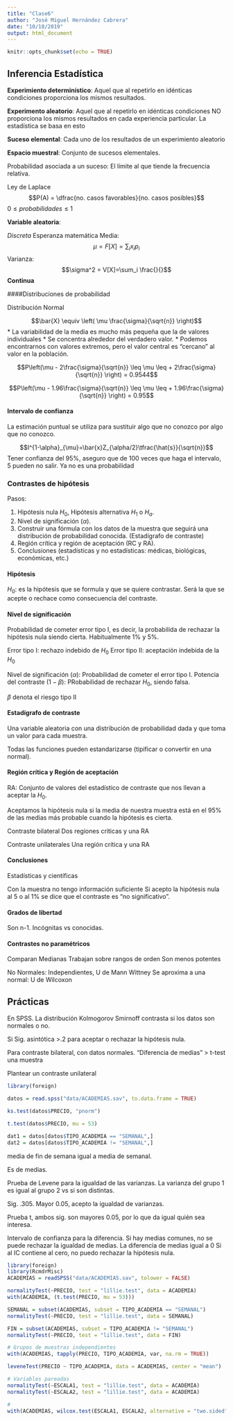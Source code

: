 ```yaml
---
title: "Clase6"
author: "José Miguel Hernández Cabrera"
date: "10/10/2019"
output: html_document
---
```


```r
knitr::opts_chunk$set(echo = TRUE)
```


## Inferencia Estadística

**Experimiento determinístico**: Aquel que al repetirlo en idénticas condiciones proporciona los mismos resultados.

**Experimento aleatorio**: Aquel que al repetirlo en idénticas condiciones NO proporciona los mismos resultados en cada experiencia particular. La estadística se basa en esto

**Suceso elemental**: Cada uno de los resultados de un experimiento aleatorio

**Espacio muestral**: Conjunto de sucesos elementales.

Probabilidad asociada a un suceso: El límite al que tiende la frecuencia relativa.

Ley de Laplace
$$P(A) = \dfrac{no. casos favorables}{no. casos posibles}$$
$0\leq probabilidades \leq 1$

**Variable aleatoria**:

*Discreta*
Esperanza matemática
Media:
$$\mu = F[X] = \sum_ix_ip_i$$
Varianza:
$$\sigma^2 = V[X]=\sum_i \frac{}{}$$
**Continua**


####Distribuciones de probabilidad

Distribución Normal

$$\bar{X} \equiv \left( \mu \frac{\sigma}{\sqrt{n}} \right)$$
* La variabilidad de la media es mucho más pequeña que la de valores individuales
* Se concentra alrededor del verdadero valor.
* Podemos encontrarnos con valores extremos, pero el valor central es "cercano" al valor en la población.

$$P\left(\mu - 2\frac{\sigma}{\sqrt{n}} \leq \mu \leq + 2\frac{\sigma}{\sqrt{n}} \right) = 0.9544$$

$$P\left(\mu - 1.96\frac{\sigma}{\sqrt{n}} \leq \mu \leq + 1.96\frac{\sigma}{\sqrt{n}} \right) = 0.95$$

#### Intervalo de confianza

La estimación puntual se utiliza para sustituir algo que no conozco por algo que no conozco.

$$I^{1-\alpha}_{\mu}=\bar{x}Z_{\alpha/2}\tfrac{\hat{s}}{\sqrt{n}}$$
Tener confianza del 95%, aseguro que de 100 veces que haga el intervalo, 5 pueden no salir. Ya no es una probabilidad

### Contrastes de hipótesis

Pasos:

1. Hipótesis nula $H_0$, Hipótesis alternativa $H_1$ o $H_a$.
2. Nivel de significación ($\alpha$).
3. Construir una fórmula con los datos de la muestra que seguirá una distribución de probabilidad conocida. (Estadígrafo de contraste)
4. Región crítica y región de aceptación (RC y RA).
5. Conclusiones (estadísticas y no estadísticas: médicas, biológicas, económicas, etc.)

#### Hipótesis

$H_0$: es la hipótesis que se formula y que se quiere contrastar. Será la que se acepte o rechace como consecuencia del contraste.

#### Nivel de significación

Probabilidad de cometer error tipo I, es decir, la probabilida de rechazar la hipótesis nula siendo cierta. Habitualmente 1% y 5%.

Error tipo I: rechazo indebido de $H_0$
Error tipo II: aceptación indebida de la $H_0$

Nivel de significación ($\alpha$): Probabilidad de cometer el error tipo I.
Potencia del contraste ($1-\beta$): PRobabilidad de rechazar $H_0$, siendo falsa.

$\beta$ denota el riesgo tipo II

#### Estadígrafo de contraste

Una variable aleatoria con una distribución de probabilidad dada y que toma un valor para cada muestra.

Todas las funciones pueden estandarizarse (tipificar o convertir en una normal).

#### Región crítica y Región de aceptación

RA: Conjunto de valores del estadístico de contraste que nos llevan a aceptar la $H_0$.

Aceptamos la hipótesis nula si la media de nuestra muestra está en el 95% de las medias más probable cuando la hipótesis es cierta.

Contraste bilateral
Dos regiones críticas y una RA

Contraste unilaterales
Una región crítica y una RA

#### Conclusiones
Estadísticas y científicas

Con la muestra no tengo información suficiente
Si acepto la hipótesis nula al 5 o al 1% se dice que el contraste es "no significativo".

#### Grados de libertad

Son n-1. Incógnitas vs conocidas.

#### Contrastes no paramétricos

Comparan Medianas
Trabajan sobre rangos de orden
Son menos potentes

No Normales: Independientes, U de Mann Wittney
Se aproxima a una normal: U de Wilcoxon

## Prácticas

En SPSS. La distribución Kolmogorov Smirnoff contrasta si los datos son normales o no.

Si Sig. asintótica >.2 para aceptar o rechazar la hipótesis nula.

Para contraste bilateral, con datos normales.
"Diferencia de medias" > t-test una muestra

Plantear un contraste unilateral

```r
library(foreign)

datos = read.spss("data/ACADEMIAS.sav", to.data.frame = TRUE)

ks.test(datos$PRECIO, "pnorm")

t.test(datos$PRECIO, mu = 53)

```

```r
dat1 = datos[datos$TIPO_ACADEMIA == "SEMANAL",]
dat2 = datos[datos$TIPO_ACADEMIA != "SEMANAL",]
```

media de fin de semana igual a media de semanal.

Es de medias.

Prueba de Levene para la igualdad de las varianzas. La varianza del grupo 1 es igual al grupo 2 vs si son distintas.

Sig. .305. Mayor 0.05, acepto la igualdad de varianzas.

Prueba t, ambos sig. son mayores 0.05, por lo que da igual quién sea interesa.

Intervalo de confianza para la diferencia.
Si hay medias comunes, no se puede rechazar la igualdad de medias.
La diferencia de medias igual a 0
Si al IC contiene al cero, no puedo rechazar la hipótesis nula.

```r

library(foreign)
library(RcmdrMisc)
ACADEMIAS = readSPSS("data/ACADEMIAS.sav", tolower = FALSE)

normalityTest(~PRECIO, test = "lillie.test", data = ACADEMIA)
with(ACADEMIA, (t.test(PRECIO, mu = 53)))

SEMANAL = subset(ACADEMIAS, subset = TIPO_ACADEMIA == "SEMANAL")
normalityTest(~PRECIO, test = "lillie.test", data = SEMANAL)

FIN = subset(ACADEMIAS, subset = TIPO_ACADEMIA != "SEMANAL")
normalityTest(~PRECIO, test = "lillie.test", data = FIN)

# Grupos de muestras independientes
with(ACADEMIAS, tapply(PRECIO, TIPO_ACADEMIA, var, na.rm = TRUE))

leveneTest(PRECIO ~ TIPO_ACADEMIA, data = ACADEMIAS, center = "mean")

# Variables pareadas
normalityTest(~ESCALA1, test = "lillie.test", data = ACADEMIA)
normalityTest(~ESCALA2, test = "lillie.test", data = ACADEMIA)

#
with(ACADEMIAS, wilcox.test(ESCALA1, ESCALA2, alternative = "two.sided", paired = T))

```

